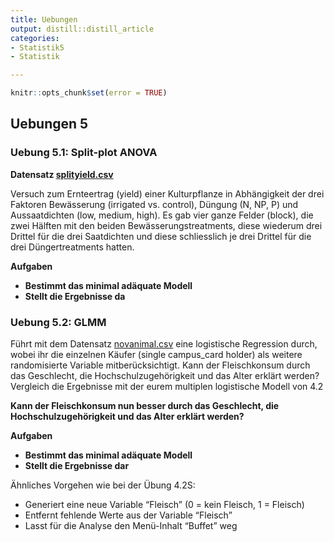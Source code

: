 ```yaml
---
title: Uebungen
output: distill::distill_article
categories:
- Statistik5
- Statistik

---
```


```r
knitr::opts_chunk$set(error = TRUE)
```
## Uebungen 5

### Uebung 5.1: Split-plot ANOVA

**Datensatz [splityield.csv](splityield.csv)**

Versuch zum Ernteertrag (yield) einer Kulturpflanze in Abhängigkeit der drei Faktoren Bewässerung (irrigated vs. control), Düngung (N, NP, P) und Aussaatdichten (low, medium, high). Es gab vier ganze Felder (block), die zwei Hälften mit den beiden Bewässerungstreatments, diese wiederum drei Drittel für die drei Saatdichten und diese schliesslich je drei Drittel für die drei Düngertreatments hatten.

**Aufgaben**

- **Bestimmt das minimal adäquate Modell**
- **Stellt die Ergebnisse da**




### Uebung 5.2: GLMM

Führt mit dem Datensatz [novanimal.csv](novanimal.csv) eine logistische Regression durch, wobei ihr die einzelnen Käufer (single campus_card holder) als weitere randomisierte Variable mitberücksichtigt. Kann der Fleischkonsum durch das Geschlecht, die Hochschulzugehörigkeit und das Alter erklärt werden? Vergleich die Ergebnisse mit der eurem multiplen logistische Modell von 4.2

**Kann der Fleischkonsum nun besser durch das Geschlecht, die Hochschulzugehörigkeit und das Alter erklärt werden?**

**Aufgaben**

- **Bestimmt das minimal adäquate Modell**
- **Stellt die Ergebnisse dar**


Ähnliches Vorgehen wie bei der Übung 4.2S:

-   Generiert eine neue Variable "Fleisch" (0 = kein Fleisch, 1 = Fleisch)
-   Entfernt fehlende Werte aus der Variable "Fleisch"
-   Lasst für die Analyse den Menü-Inhalt "Buffet" weg
